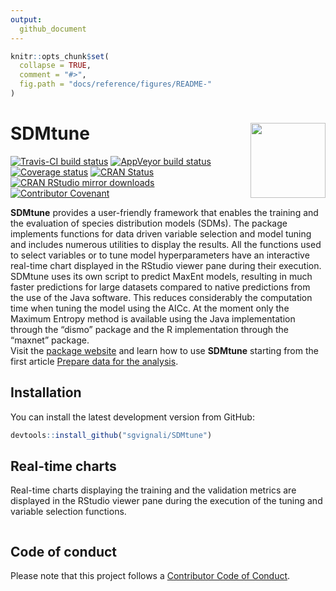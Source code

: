 ```yaml
---
output:
  github_document
---
```


<!-- README.md is generated from README.Rmd. Please edit that file -->

```r
knitr::opts_chunk$set(
  collapse = TRUE,
  comment = "#>",
  fig.path = "docs/reference/figures/README-"
)
```

# SDMtune <img src="man/figures/logo.svg" align="right" alt="" width="120" />

[![Travis-CI build status](https://travis-ci.org/ConsBiol-unibern/SDMtune.svg?branch=master)](https://travis-ci.org/ConsBiol-unibern/SDMtune)
[![AppVeyor build status](https://ci.appveyor.com/api/projects/status/github/sgvignali/SDMtune?branch=master&svg=true)](https://ci.appveyor.com/project/sgvignali/SDMtune)
[![Coverage status](https://codecov.io/gh/sgvignali/SDMtune/branch/master/graph/badge.svg)](https://codecov.io/github/sgvignali/SDMtune?branch=master)
[![CRAN Status](https://www.r-pkg.org/badges/version/SDMtune)](https://cran.r-project.org/package=SDMtune)
[![CRAN RStudio mirror downloads](http://cranlogs.r-pkg.org/badges/grand-total/SDMtune)](http://www.r-pkg.org/pkg/SDMtune)
[![Contributor Covenant](https://img.shields.io/badge/Contributor%20Covenant-v1.4%20adopted-ff69b4.svg)](code-of-conduct.md)

**SDMtune** provides a user-friendly framework that enables the training and the evaluation of species distribution models (SDMs). The package implements functions for data driven variable selection and model tuning and includes numerous utilities to display the results. All the functions used to select variables or to tune model hyperparameters have an interactive real-time chart displayed in the RStudio viewer pane during their execution. SDMtune uses its own script to predict MaxEnt models, resulting in much faster predictions for large datasets compared to native predictions from the use of the Java software. This reduces considerably the computation time when tuning the model using the AICc. At the moment only the Maximum Entropy method is available using the Java implementation through the “dismo” package and the R implementation through the “maxnet” package.  
Visit the [package website](https://sgvignali.github.io/SDMtune/) and learn how to use **SDMtune** starting from the first article [Prepare data for the analysis](https://sgvignali.github.io/SDMtune/articles/articles/prepare_data.html).

## Installation

You can install the latest development version from GitHub:

```r
devtools::install_github("sgvignali/SDMtune")
```

## Real-time charts

Real-time charts displaying the training and the validation metrics are displayed in the RStudio viewer pane during the execution of the tuning and variable selection functions.

<div style="text-align: center"><img src="man/figures/realtime-chart.gif" alt="" /></div>

## Code of conduct

Please note that this project follows a [Contributor Code of Conduct](.github/CODE_OF_CONDUCT.md).
